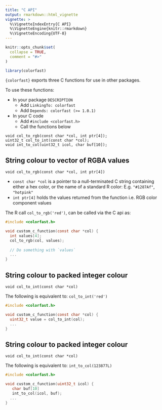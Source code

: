 ```yaml
---
title: "C API"
output: rmarkdown::html_vignette
vignette: >
  %\VignetteIndexEntry{C API}
  %\VignetteEngine{knitr::rmarkdown}
  %\VignetteEncoding{UTF-8}
---
```


```r
knitr::opts_chunk$set(
  collapse = TRUE,
  comment = "#>"
)
```

```r
library(colorfast)
```

`{colorfast}` exports three C functions for use in other packages.

To use these functions:

* In your package `DESCRIPTION`
    * Add `LinkingTo: colorfast` 
    * Add `Depends: colorfast (>= 1.0.1)`
* In your C code
    * Add `#include <colorfast.h>`
    * Call the functions below

```
void col_to_rgb(const char *col, int ptr[4]);
uint32_t col_to_int(const char *col); 
void int_to_col(uint32_t icol, char buf[10]);
```


## String colour to vector of RGBA values 

`void col_to_rgb(const char *col, int ptr[4])`

* `const char *col` is a pointer to a null-terminated C string containing
  either a hex color, or the name of a standard R color: E.g. `"#1287Af"`, 
  `"hotpink"`
* `int ptr[4]` holds the values returned from the function i.e. RGB color
  component values

The R call `col_to_rgb('red')`, can be called via the C api as:

``` c
#include <colorfast.h>

void custom_c_function(const char *col) {
  int values[4];
  col_to_rgb(col, values);
  
  // Do something with `values`
  ...
}
```



## String colour to packed integer colour 

`void col_to_int(const char *col)`

The following is equivalent to: `col_to_int('red')`

``` c
#include <colorfast.h>

void custom_c_function(const char *col) {
  uint32_t value = col_to_int(col);
  ...
}
```


## String colour to packed integer colour 

`void col_to_int(const char *col)`

The following is equivalent to: `int_to_col(123877L)`

``` c
#include <colorfast.h>

void custom_c_function(uint32_t icol) {
   char buf[10]
   int_to_col(icol, buf);
  ...
}
```









